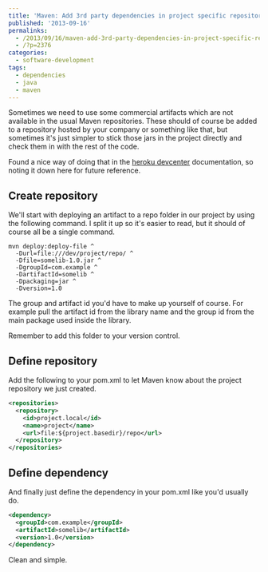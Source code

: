 ---
title: 'Maven: Add 3rd party dependencies in project specific repository'
published: '2013-09-16'
permalinks:
  - /2013/09/16/maven-add-3rd-party-dependencies-in-project-specific-repository/
  - /?p=2376
categories:
  - software-development
tags:
  - dependencies
  - java
  - maven
---

Sometimes we need to use some commercial artifacts which are not available in the usual Maven repositories. These should of course be added to a repository hosted by your company or something like that, but sometimes it's just simpler to stick those jars in the project directly and check them in with the rest of the code.

Found a nice way of doing that in the [heroku devcenter](https://devcenter.heroku.com/articles/local-maven-dependencies) documentation, so noting it down here for future reference.

## Create repository

We'll start with deploying an artifact to a repo folder in our project by using the following command. I split it up so it's easier to read, but it should of course all be a single command.

```dos
mvn deploy:deploy-file ^
  -Durl=file:///dev/project/repo/ ^
  -Dfile=somelib-1.0.jar ^
  -DgroupId=com.example ^
  -DartifactId=somelib ^
  -Dpackaging=jar ^
  -Dversion=1.0
```

The group and artifact id you'd have to make up yourself of course. For example pull the artifact id from the library name and the group id from the main package used inside the library.

Remember to add this folder to your version control.

## Define repository

Add the following to your pom.xml to let Maven know about the project repository we just created.

```xml
<repositories>
  <repository>
    <id>project.local</id>
    <name>project</name>
    <url>file:${project.basedir}/repo</url>
  </repository>
</repositories>
```

## Define dependency

And finally just define the dependency in your pom.xml like you'd usually do.

```xml
<dependency>
  <groupId>com.example</groupId>
  <artifactId>somelib</artifactId>
  <version>1.0</version>
</dependency>
```

Clean and simple.
